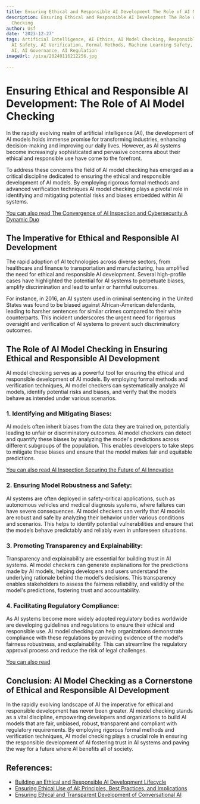 ```yaml
---
title: Ensuring Ethical and Responsible AI Development The Role of AI Model Checking
description: Ensuring Ethical and Responsible AI Development The Role of AI Model
  Checking
author: Usf
date: '2023-12-27'
tags: Artificial Intelligence, AI Ethics, AI Model Checking, Responsible AI Development,
  AI Safety, AI Verification, Formal Methods, Machine Learning Safety, Fairness in
  AI, AI Governance, AI Regulation
imageUrl: /pixa/20240116212256.jpg

---
```

#  **Ensuring Ethical and Responsible AI Development: The Role of AI Model Checking**

In the rapidly  evolving realm of artificial intelligence (AI), the development of AI  models holds immense promise for  transforming industries,  enhancing decision-making and  improving our daily lives. However, as AI systems become increasingly sophisticated and pervasive concerns  about their  ethical and responsible use have come to the forefront.

To address these concerns the field of AI  model checking has emerged as a critical discipline dedicated to ensuring the ethical and responsible development of  AI models. By employing rigorous formal methods and advanced verification techniques AI model checking plays  a pivotal role in identifying and mitigating potential risks and biases embedded  within AI systems.

[You can also read The  Convergence of AI Inspection and Cybersecurity A Dynamic Duo](The%20Convergence%20of%20AI%20Inspection%20and%20Cybersecurity%20A%20Dynamic%20Duo)


## **The Imperative for Ethical and Responsible AI Development**

The rapid adoption of AI technologies across diverse sectors, from  healthcare and finance to transportation and  manufacturing, has amplified the need  for ethical and responsible AI development. Several high-profile cases have highlighted the potential  for AI systems to perpetuate biases, amplify discrimination and lead to  unfair or harmful outcomes.

For instance,  in  2016, an AI system used in criminal sentencing in the United  States was found to be biased  against  African-American defendants,  leading to  harsher sentences for similar crimes compared  to their white counterparts. This incident underscores the urgent need  for rigorous oversight and verification of AI systems to prevent such discriminatory outcomes.

## **The Role of AI Model Checking  in Ensuring Ethical and  Responsible AI Development**

AI model checking serves as a powerful tool for ensuring the  ethical and responsible development of  AI models. By employing formal methods and verification techniques,  AI  model checkers  can systematically analyze AI models, identify potential risks and biases, and verify that the models  behave as intended under various scenarios.

### **1. Identifying and Mitigating Biases:**

AI models  often inherit biases from the data  they are trained on, potentially leading to unfair or discriminatory outcomes. AI model checkers can detect and quantify these biases by  analyzing the model's predictions across different  subgroups of the population. This enables developers to take steps to mitigate these  biases and ensure  that  the model makes fair and equitable predictions.

[You can also read AI Inspection Securing the Future of AI Innovation](AI%20Inspection%20Securing%20the%20Future%20of%20AI%20Innovation)


### **2. Ensuring Model Robustness and Safety:**

AI systems are often deployed in safety-critical applications, such as autonomous vehicles and medical diagnosis systems, where failures can have severe consequences. AI model checkers can verify that AI models are  robust and  safe by analyzing their behavior under various conditions and scenarios. This helps to identify potential vulnerabilities and ensure that the models behave predictably and reliably even in unforeseen situations.

### **3. Promoting Transparency and Explainability:**

Transparency and explainability are essential for building trust in AI systems. AI model checkers can generate explanations for the predictions made by AI models, helping developers and users understand  the underlying  rationale behind the model's decisions. This  transparency enables stakeholders to assess the  fairness  reliability, and validity of  the model's predictions, fostering trust and accountability.

### **4. Facilitating Regulatory Compliance:**

As AI systems become more widely  adopted  regulatory bodies worldwide are developing guidelines and regulations  to  ensure  their ethical and responsible use. AI model checking can help organizations demonstrate compliance with  these  regulations by providing evidence of the model's fairness robustness, and explainability. This can streamline the regulatory approval process and reduce the risk of  legal challenges.

[You can also read ]()


## **Conclusion: AI Model Checking as a Cornerstone of Ethical and Responsible  AI Development**

In the rapidly evolving landscape of AI the imperative for ethical and responsible development has never been greater. AI model checking stands as a vital  discipline, empowering developers and organizations to  build  AI models that are fair, unbiased, robust, transparent and compliant with regulatory requirements. By employing rigorous formal methods and  verification techniques, AI model checking plays a crucial role in ensuring the responsible development of AI fostering trust in AI systems and paving the way  for a future where AI benefits all  of society.

## References:
- [Building an Ethical and Responsible AI Development Lifecycle](https://www.linkedin.com/pulse/building-ethical-responsible-ai-development-lifecycle-theo-watson)
- [Ensuring Ethical Use of AI: Principles, Best Practices, and Implications](https://rtslabs.com/ensuring-ethical-use-ai-principles-best-practices-implications)
- [Ensuring Ethical and Transparent Development of Conversational AI](https://esoftskills.com/responsible-ai-ensuring-ethical-development-of-conversational-ai/)
